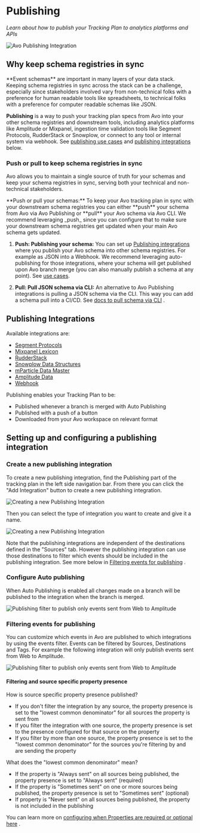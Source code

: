 
# Publishing

_Learn about how to publish your Tracking Plan to analytics platforms and APIs_

![Avo Publishing Integration](/images/publishing.svg)

## Why keep schema registries in sync

<Callout>
  **Event schemas** are important in many layers of your data stack. Keeping
  schema registries in sync across the stack can be a challenge, especially
  since stakeholders involved vary from non-technical folks with a preference
  for human readable tools like spreadsheets, to technical folks with a
  preference for computer readable schemas like JSON.
</Callout>

**Publishing** is a way to push your tracking plan specs from Avo into your other
schema registries and downstream tools, including analytics platforms like
Amplitude or Mixpanel, ingestion time validation tools like Segment Protocols,
RudderStack or Snowplow, or connect to any tool or internal system via webhook.
See [publishing use cases](#publishing-use-cases) and [publishing integrations](#publishing-integrations) below.

### Push or pull to keep schema registries in sync

Avo allows you to maintain a single source of truth for your schemas and keep
your schema registries in sync, serving both your technical and non-technical
stakeholders.

<Callout>
  **Push or pull your schemas:** To keep your Avo tracking plan in sync with
  your downstream schema registries you can either **push** your schema from Avo
  via Avo Publishing or **pull** your Avo schema via Avo CLI. We recommend
  leveraging _push_ since you can configure that to make sure your downstream
  schema registries get updated when your main Avo schema gets updated.
</Callout>

1. **Push: Publishing your schema:** You can set up [Publishing integrations](#publishing-integrations)
   where you publish your Avo schema into other schema registries. For example as
   JSON into a Webhook. We recommend leveraging auto-publishing for those
   integrations, where your schema will get published upon Avo branch merge
   (you can also manually publish a schema at any point). See [use cases](#publishing-use-cases).

2. **Pull: Pull JSON schema via CLI:** An alternative to Avo Publishing integrations
   is pulling a JSON schema via the CLI. This way you can add a schema pull into
   a CI/CD. See [docs to pull schema via CLI](/publishing/exporting#pull-json-schema-via-the-cli)
   .

## Publishing Integrations

Available integrations are:

- [Segment Protocols](/publishing/segment-protocols)
- [Mixpanel Lexicon](/publishing/mixpanel-lexicon)
- [RudderStack](/publishing/rudderstack)
- [Snowplow Data Structures](/publishing/snowplow-data-structures)
- [mParticle Data Master](/publishing/mparticle-data-master)
- [Amplitude Data](/publishing/amplitude-data)
- [Webhook](/publishing/webhook-publishing)

Publishing enables your Tracking Plan to be:

- Published whenever a branch is merged with Auto Publishing
- Published with a push of a button
- Downloaded from your Avo workspace on relevant format

## Setting up and configuring a publishing integration

### Create a new publishing integration

To create a new publishing integration, find the Publishing part of the tracking plan in the left side navigation bar. From there you can click the "Add Integration" button to create a new publishing integration.

![Creating a new Publishing Integration](/images/workspace/nav-publishing.png)

Then you can select the type of integration you want to create and give it a name.

![Creating a new Publishing Integration](/images/workspace/integrations/create-integration.png)

Note that the publishing integrations are independent of the destinations defined in the "Sources" tab. However the publishing integration can use those destinations to filter which events should be included in the publishing integration. See more below in [Filtering events for publishing](/publishing/publishing/overview#filtering-events-for-publishing)
.

### Configure Auto publishing

When Auto Publishing is enabled all changes made on a branch will be published to the integration when the branch is merged.

![Publishing filter to publish only events sent from Web to Amplitude](/images/auto_publishing.png)

### Filtering events for publishing

You can customize which events in Avo are published to which integrations by using the events filter. Events can be filtered by Sources, Destinations and Tags. For example the following integration will only publish events sent from Web to Amplitude.

![Publishing filter to publish only events sent from Web to Amplitude](/images/publish_filter.png)

#### Filtering and source specific property presence

How is source specific property presence published?

- If you don't filter the integration by any source, the property presence is set to the "lowest common denominator" for all sources the property is sent from
- If you filter the integration with one source, the property presence is set to the presence configured for that source on the property
- If you filter by more than one source, the property presence is set to the "lowest common denominator" for the sources you're filtering by and are sending the property

What does the "lowest common denominator" mean?

- If the property is "Always sent" on all sources being published, the property presence is set to "Always sent" (required)
- If the property is "Sometimes sent" on one or more sources being published, the property presence is set to "Sometimes sent" (optional)
- If property is "Never sent" on all sources being published, the property is not included in the publishing

You can learn more on [configuring when Properties are required or optional here](/data-design/avo-tracking-plan/properties#configuring-when-properties-are-required-or-optional)
.
